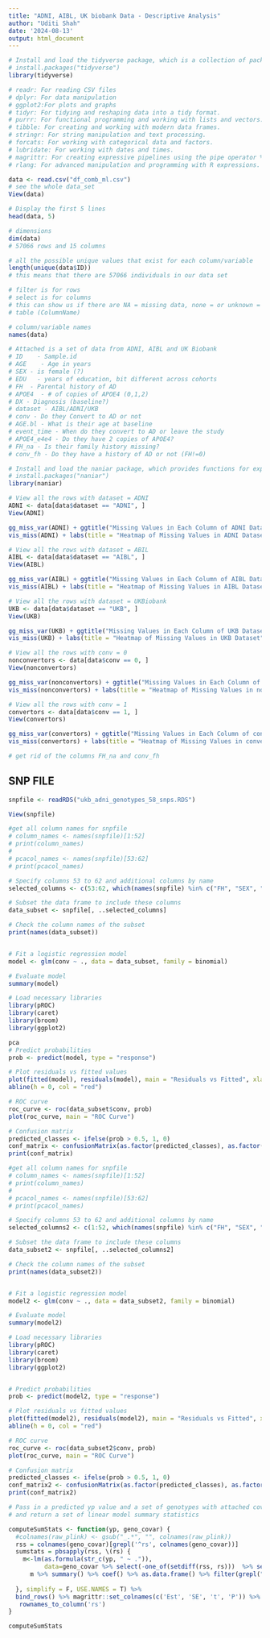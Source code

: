 ```yaml
---
title: "ADNI, AIBL, UK biobank Data - Descriptive Analysis"
author: "Uditi Shah"
date: '2024-08-13'
output: html_document
---
```


```r

# Install and load the tidyverse package, which is a collection of packages for data manipulation and visualization.
# install.packages("tidyverse")
library(tidyverse)

# readr: For reading CSV files
# dplyr: For data manipulation
# ggplot2:For plots and graphs
# tidyr: For tidying and reshaping data into a tidy format.
# purrr: For functional programming and working with lists and vectors.
# tibble: For creating and working with modern data frames.
# stringr: For string manipulation and text processing.
# forcats: For working with categorical data and factors.
# lubridate: For working with dates and times.
# magrittr: For creating expressive pipelines using the pipe operator %>%.
# rlang: For advanced manipulation and programming with R expressions.

```

```r

data <- read.csv("df_comb_ml.csv")
# see the whole data_set
View(data)
```

```r

# Display the first 5 lines
head(data, 5)
```

```r
# dimensions
dim(data)
# 57066 rows and 15 columns
```

```r
# all the possible unique values that exist for each column/variable
length(unique(data$ID))
# this means that there are 57066 individuals in our data set

# filter is for rows
# select is for columns
# this can show us if there are NA = missing data, none = or unknown = which mean diff things
# table (ColumnName)
```

```r
# column/variable names
names(data)

# Attached is a set of data from ADNI, AIBL and UK Biobank
# ID    - Sample.id
# AGE    - Age in years
# SEX - is female (?)
# EDU   - years of education, bit different across cohorts
# FH  - Parental history of AD
# APOE4  - # of copies of APOE4 (0,1,2)
# DX - Diagnosis (baseline?)
# dataset - AIBL/ADNI/UKB
# conv - Do they Convert to AD or not
# AGE.bl - What is their age at baseline
# event_time - When do they convert to AD or leave the study
# APOE4_e4e4 - Do they have 2 copies of APOE4?
# FH_na - Is their family history missing?
# conv_fh - Do they have a history of AD or not (FH!=0)
```

```r


# Install and load the naniar package, which provides functions for exploring missing data patterns.
# install.packages("naniar")
library(naniar)

# View all the rows with dataset = ADNI 
ADNI <- data[data$dataset == "ADNI", ]
View(ADNI)

gg_miss_var(ADNI) + ggtitle("Missing Values in Each Column of ADNI Dataset")
vis_miss(ADNI) + labs(title = "Heatmap of Missing Values in ADNI Dataset")

# View all the rows with dataset = ABIL 
AIBL <- data[data$dataset == "AIBL", ]
View(AIBL)

gg_miss_var(AIBL) + ggtitle("Missing Values in Each Column of AIBL Dataset")
vis_miss(AIBL) + labs(title = "Heatmap of Missing Values in AIBL Dataset")

# View all the rows with dataset = UKBiobank 
UKB <- data[data$dataset == "UKB", ]
View(UKB)

gg_miss_var(UKB) + ggtitle("Missing Values in Each Column of UKB Dataset")
vis_miss(UKB) + labs(title = "Heatmap of Missing Values in UKB Dataset")

# View all the rows with conv = 0 
nonconvertors <- data[data$conv == 0, ]
View(nonconvertors)

gg_miss_var(nonconvertors) + ggtitle("Missing Values in Each Column of nonconvertors Dataset")
vis_miss(nonconvertors) + labs(title = "Heatmap of Missing Values in nonconvertors Dataset")

# View all the rows with conv = 1 
convertors <- data[data$conv == 1, ]
View(convertors)

gg_miss_var(convertors) + ggtitle("Missing Values in Each Column of convertors Dataset")
vis_miss(convertors) + labs(title = "Heatmap of Missing Values in convertors Dataset")
```

```r

# get rid of the columns FH_na and conv_fh
```

## SNP FILE

```r

snpfile <- readRDS("ukb_adni_genotypes_58_snps.RDS")

View(snpfile)
```

```r

#get all column names for snpfile
# column_names <- names(snpfile)[1:52]
# print(column_names)
# 
# pcacol_names <- names(snpfile)[53:62]
# print(pcacol_names)

# Specify columns 53 to 62 and additional columns by name
selected_columns <- c(53:62, which(names(snpfile) %in% c("FH", "SEX", "AGE", "APOE4", "conv")))

# Subset the data frame to include these columns
data_subset <- snpfile[, ..selected_columns]

# Check the column names of the subset
print(names(data_subset))


# Fit a logistic regression model
model <- glm(conv ~ ., data = data_subset, family = binomial)

# Evaluate model
summary(model)

# Load necessary libraries
library(pROC)
library(caret)
library(broom)
library(ggplot2)

pca 
# Predict probabilities
prob <- predict(model, type = "response")

# Plot residuals vs fitted values
plot(fitted(model), residuals(model), main = "Residuals vs Fitted", xlab = "Fitted Values", ylab = "Residuals")
abline(h = 0, col = "red")

# ROC curve
roc_curve <- roc(data_subset$conv, prob)
plot(roc_curve, main = "ROC Curve")

# Confusion matrix
predicted_classes <- ifelse(prob > 0.5, 1, 0)
conf_matrix <- confusionMatrix(as.factor(predicted_classes), as.factor(data_subset$conv))
print(conf_matrix)
```

```r


#get all column names for snpfile
# column_names <- names(snpfile)[1:52]
# print(column_names)
# 
# pcacol_names <- names(snpfile)[53:62]
# print(pcacol_names)

# Specify columns 53 to 62 and additional columns by name
selected_columns2 <- c(1:52, which(names(snpfile) %in% c("FH", "SEX", "AGE", "APOE4", "conv")))

# Subset the data frame to include these columns
data_subset2 <- snpfile[, ..selected_columns2]

# Check the column names of the subset
print(names(data_subset2))


# Fit a logistic regression model
model2 <- glm(conv ~ ., data = data_subset2, family = binomial)

# Evaluate model
summary(model2)

# Load necessary libraries
library(pROC)
library(caret)
library(broom)
library(ggplot2)


# Predict probabilities
prob <- predict(model2, type = "response")

# Plot residuals vs fitted values
plot(fitted(model2), residuals(model2), main = "Residuals vs Fitted", xlab = "Fitted Values", ylab = "Residuals")
abline(h = 0, col = "red")

# ROC curve
roc_curve <- roc(data_subset2$conv, prob)
plot(roc_curve, main = "ROC Curve")

# Confusion matrix
predicted_classes <- ifelse(prob > 0.5, 1, 0)
conf_matrix2 <- confusionMatrix(as.factor(predicted_classes), as.factor(data_subset2$conv))
print(conf_matrix2)
```

```r

# Pass in a predicted yp value and a set of genotypes with attached covariates
# and return a set of linear model summary statistics

computeSumStats <- function(yp, geno_covar) {
  #colnames(raw_plink) <- gsub("_.*", "", colnames(raw_plink))
  rss = colnames(geno_covar)[grepl('^rs', colnames(geno_covar))]
  sumstats = pbsapply(rss, \(rs) {
    m<-lm(as.formula(str_c(yp, " ~ .")), 
          data=geno_covar %>% select(-one_of(setdiff(rss, rs)))  %>% select( -geno_batch))
      m %>% summary() %>% coef() %>% as.data.frame() %>% filter(grepl("^rs", rownames(.))) 
    
  }, simplify = F, USE.NAMES = T) %>% 
  bind_rows() %>% magrittr::set_colnames(c('Est', 'SE', 't', 'P')) %>% 
   rownames_to_column('rs')
}

computeSumStats
```
